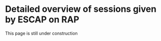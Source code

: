 # Detailed overview of sessions given by ESCAP on RAP

:::{.callout-note}
This page is still under construction 
:::